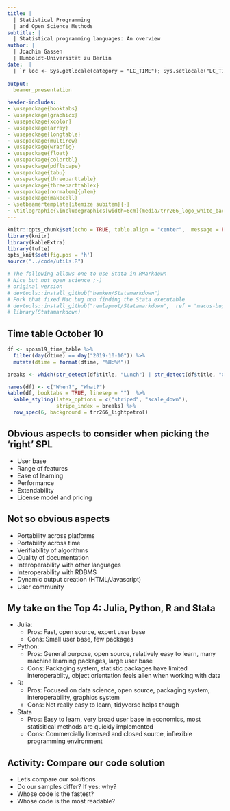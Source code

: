```yaml
---
title: |
  | Statistical Programming 
  | and Open Science Methods
subtitle: |
  | Statistical programming languages: An overview
author: | 
  | Joachim Gassen 
  | Humboldt-Universität zu Berlin
date:  |
  | `r loc <- Sys.getlocale(category = "LC_TIME"); Sys.setlocale("LC_TIME", "C"); fdate <- format(Sys.time(), '%B %d, %Y'); Sys.setlocale("LC_TIME", loc); fdate`
  
output: 
  beamer_presentation

header-includes:
- \usepackage{booktabs}
- \usepackage{graphicx}
- \usepackage{xcolor}
- \usepackage{array}
- \usepackage{longtable}
- \usepackage{multirow}
- \usepackage{wrapfig}
- \usepackage{float}
- \usepackage{colortbl}
- \usepackage{pdflscape}
- \usepackage{tabu}
- \usepackage{threeparttable}
- \usepackage{threeparttablex}
- \usepackage[normalem]{ulem}
- \usepackage{makecell}
- \setbeamertemplate{itemize subitem}{-}
- \titlegraphic{\includegraphics[width=6cm]{media/trr266_logo_white_background.png}}
---
```



```r
knitr::opts_chunk$set(echo = TRUE, table.align = "center",  message = FALSE, error = FALSE, warning = FALSE, clean = FALSE)
library(knitr)
library(kableExtra)
library(tufte)
opts_knit$set(fig.pos = 'h')
source("../code/utils.R")

# The following allows one to use Stata in RMarkdown 
# Nice but not open science ;-)
# original version
# devtools::install_github("hemken/Statamarkdown")
# Fork that fixed Mac bug non finding the Stata executable
# devtools::install_github("remlapmot/Statamarkdown",  ref = "macos-bug-fixes")
# library(Statamarkdown)

```

## Time table October 10

``` r
df <- sposm19_time_table %>%
  filter(day(dtime) == day("2019-10-10")) %>%
  mutate(dtime = format(dtime, "%H:%M"))

breaks <- which(str_detect(df$title, "Lunch") | str_detect(df$title, "Coffee"))

names(df) <- c("When?", "What?")
kable(df, booktabs = TRUE, linesep = "")  %>%
  kable_styling(latex_options = c("striped", "scale_down"),
                stripe_index = breaks) %>%
  row_spec(6, background = trr266_lightpetrol)
```

## Obvious aspects to consider when picking the 'right' SPL

* User base
* Range of features
* Ease of learning
* Performance
* Extendability
* License model and pricing


## Not so obvious aspects

* Portability across platforms
* Portability across time
* Verifiability of algorithms
* Quality of documentation
* Interoperability with other languages
* Interoperability with RDBMS
* Dynamic output creation (HTML/Javascript)
* User community


## My take on the Top 4: Julia, Python, R and Stata 

* Julia: 
  - Pros: Fast, open source, expert user base
  - Cons: Small user base, few packages
* Python:
  - Pros: General purpose, open source, relatively easy to learn, many machine learning packages, large user base
  - Cons: Packaging system, statistic packages have limited interoperabilty, object orientation feels alien when working with data
* R:
  - Pros: Focused on data science, open source, packaging system, interoperability, graphics system
  - Cons: Not really easy to learn, tidyverse helps though
* Stata
  + Pros: Easy to learn, very broad user base in economics, most statisitical methods are quickly implemented
  - Cons: Commercially licensed and closed source, inflexible programming environment


## Activity: Compare our code solution

* Let's compare our solutions
* Do our samples differ? If yes: why? 
* Whose code is the fastest? 
* Whose code is the most readable?
